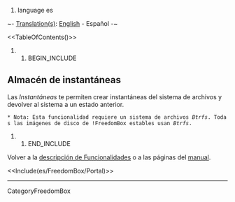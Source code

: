 #language es

~- [[DebianWiki/EditorGuide#translation|Translation(s)]]: [[FreedomBox/Manual/Snapshots|English]] - Español -~

<<TableOfContents()>>

## BEGIN_INCLUDE

== Almacén de instantáneas ==

Las ''Instantáneas'' te permiten crear instantáneas del sistema de archivos y devolver al sistema a un estado anterior.

 * Nota: Esta funcionalidad requiere un sistema de archivos ''Btrfs''. Todas las imágenes de disco de !FreedomBox estables usan ''Btrfs''.

{{attachment:snapshots.png|Instantáneas|width=800}}


## END_INCLUDE

Volver a la [[es/FreedomBox/Features|descripción de Funcionalidades]] o a las páginas del [[es/FreedomBox/Manual|manual]].


<<Include(es/FreedomBox/Portal)>>

----
CategoryFreedomBox
